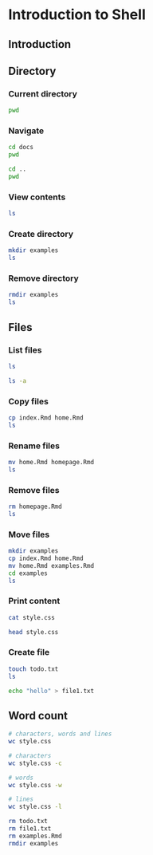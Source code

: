 # Introduction to Shell {#shell}

## Introduction

## Directory

### Current directory

```sh
pwd
```

### Navigate

```sh
cd docs
pwd
```

```sh
cd ..
pwd
```

### View contents

```sh
ls
```

### Create directory

```sh
mkdir examples
ls
```

### Remove directory

```sh
rmdir examples
ls
```

## Files

### List files

```sh
ls
```

```sh
ls -a
```

### Copy files

```sh
cp index.Rmd home.Rmd
ls
```

### Rename files

```sh
mv home.Rmd homepage.Rmd
ls
```

### Remove files

```sh
rm homepage.Rmd
ls
```

### Move files

```sh
mkdir examples
cp index.Rmd home.Rmd
mv home.Rmd examples.Rmd
cd examples
ls
```

### Print content

```sh
cat style.css
```

```sh
head style.css
```

### Create file

```sh
touch todo.txt
ls
```

```sh
echo "hello" > file1.txt
```

## Word count

```sh
# characters, words and lines
wc style.css
```

```sh
# characters
wc style.css -c
```

```sh
# words
wc style.css -w
```

```sh
# lines
wc style.css -l
```

```sh
rm todo.txt
rm file1.txt
rm examples.Rmd
rmdir examples
```